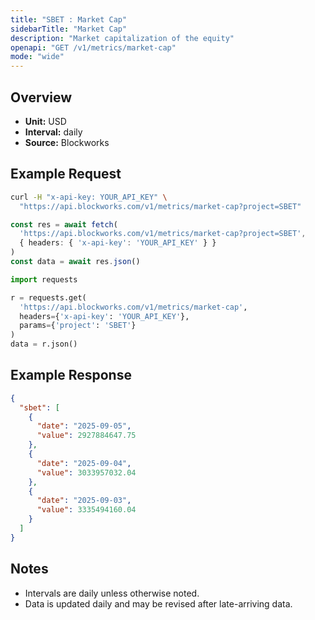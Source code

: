 ```yaml
---
title: "SBET : Market Cap"
sidebarTitle: "Market Cap"
description: "Market capitalization of the equity"
openapi: "GET /v1/metrics/market-cap"
mode: "wide"
---
```


## Overview

- **Unit:** USD
- **Interval:** daily
- **Source:** Blockworks

## Example Request

<CodeGroup>

```bash cURL
curl -H "x-api-key: YOUR_API_KEY" \
  "https://api.blockworks.com/v1/metrics/market-cap?project=SBET"
```

```typescript TypeScript
const res = await fetch(
  'https://api.blockworks.com/v1/metrics/market-cap?project=SBET',
  { headers: { 'x-api-key': 'YOUR_API_KEY' } }
)
const data = await res.json()
```

```python Python
import requests

r = requests.get(
  'https://api.blockworks.com/v1/metrics/market-cap',
  headers={'x-api-key': 'YOUR_API_KEY'},
  params={'project': 'SBET'}
)
data = r.json()
```

</CodeGroup>

## Example Response

```json
{
  "sbet": [
    {
      "date": "2025-09-05",
      "value": 2927884647.75
    },
    {
      "date": "2025-09-04",
      "value": 3033957032.04
    },
    {
      "date": "2025-09-03",
      "value": 3335494160.04
    }
  ]
}
```

## Notes
- Intervals are daily unless otherwise noted.
- Data is updated daily and may be revised after late-arriving data.
